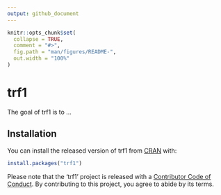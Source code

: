 ```yaml
---
output: github_document
---
```



```r
knitr::opts_chunk$set(
  collapse = TRUE,
  comment = "#>",
  fig.path = "man/figures/README-",
  out.width = "100%"
)
```
# trf1

<!-- badges: start -->
<!-- badges: end -->

The goal of trf1 is to ...

## Installation

You can install the released version of trf1 from [CRAN](https://CRAN.R-project.org) with:

``` r
install.packages("trf1")
```


Please note that the 'trf1' project is released with a
[Contributor Code of Conduct](.github/CODE_OF_CONDUCT.md).
By contributing to this project, you agree to abide by its terms.
